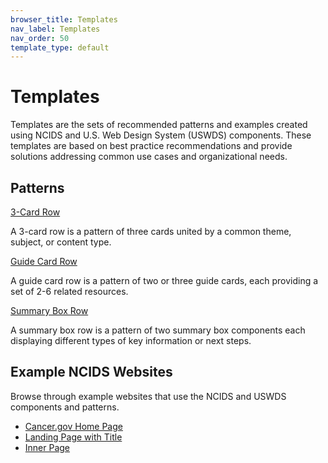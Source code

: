 ```yaml
---
browser_title: Templates
nav_label: Templates
nav_order: 50
template_type: default
---
```


# Templates

Templates are the sets of recommended patterns and examples created using NCIDS and U.S. Web Design System (USWDS) components. These templates are based on best practice recommendations and provide solutions addressing common use cases and organizational needs.

## Patterns

<a href="/templates/3-card-row" className="header-styled-link">
	3-Card Row
</a>

A 3-card row is a pattern of three cards united by a common theme, subject, or content type.

<a href="/templates/guide-card-row" className="header-styled-link">
	Guide Card Row
</a>

A guide card row is a pattern of two or three guide cards, each providing a set of 2-6 related resources.

<a href="/templates/summary-box-row" className="header-styled-link">
	Summary Box Row
</a>

A summary box row is a pattern of two summary box components each displaying different types of key information or next steps.

## Example NCIDS Websites

Browse through example websites that use the NCIDS and USWDS components and patterns.

- [Cancer.gov Home Page](/example-site/example-pages/cgov-home.html)
- [Landing Page with Title](/example-site/example-pages/landing-page-with-title.html)
- [Inner Page](/example-site/inner-pages/inner-page.html)
